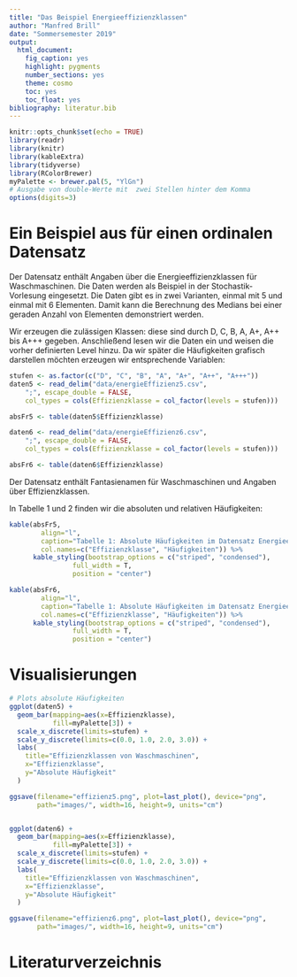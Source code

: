 ```yaml
---
title: "Das Beispiel Energieeffizienzklassen"
author: "Manfred Brill"
date: "Sommersemester 2019"
output: 
  html_document: 
    fig_caption: yes
    highlight: pygments
    number_sections: yes
    theme: cosmo
    toc: yes
    toc_float: yes
bibliography: literatur.bib    
---
```


```r
knitr::opts_chunk$set(echo = TRUE)
library(readr)
library(knitr)
library(kableExtra)
library(tidyverse)
library(RColorBrewer)
myPalette <- brewer.pal(5, "YlGn")
# Ausgabe von double-Werte mit  zwei Stellen hinter dem Komma
options(digits=3)
```

# Ein Beispiel aus für einen ordinalen Datensatz
Der Datensatz enthält Angaben über die Energieeffizienzklassen
für Waschmaschinen. 
Die Daten werden als Beispiel in der Stochastik-Vorlesung
eingesetzt. Die Daten gibt es in  zwei Varianten, einmal
mit 5 und einmal mit 6 Elementen. Damit kann die Berechnung des Medians
bei einer geraden Anzahl von Elementen demonstriert werden.

Wir erzeugen  die zulässigen
Klassen: diese sind durch D, C, B, A, A+, A++ bis A+++ gegeben.
Anschließend lesen wir die Daten ein und weisen die vorher definierten Level
hinzu. Da wir später die Häufigkeiten grafisch darstellen möchten
erzeugen wir entsprechende Variablen:
```r
stufen <- as.factor(c("D", "C", "B", "A", "A+", "A++", "A+++"))
daten5 <- read_delim("data/energieEffizienz5.csv", 
    ";", escape_double = FALSE, 
    col_types = cols(Effizienzklasse = col_factor(levels = stufen)))

absFr5 <- table(daten5$Effizienzklasse)

daten6 <- read_delim("data/energieEffizienz6.csv", 
    ";", escape_double = FALSE, 
    col_types = cols(Effizienzklasse = col_factor(levels = stufen)))

absFr6 <- table(daten6$Effizienzklasse)
```


Der Datensatz enthält Fantasienamen für Waschmaschinen und Angaben über Effizienzklassen.

In Tabelle 1 und 2 finden wir die absoluten und relativen Häufigkeiten:
```r
kable(absFr5,
        align="l",
        caption="Tabelle 1: Absolute Häufigkeiten im Datensatz Energieeffizienzklassen (n=5)",
        col.names=c("Effizienzklasse", "Häufigkeiten")) %>%
      kable_styling(bootstrap_options = c("striped", "condensed"), 
                full_width = T, 
                position = "center")
```


```r
kable(absFr6,
        align="l",
        caption="Tabelle 1: Absolute Häufigkeiten im Datensatz Energieeffizienzklassen (n=6)",
        col.names=c("Effizienzklasse", "Häufigkeiten")) %>%
      kable_styling(bootstrap_options = c("striped", "condensed"), 
                full_width = T, 
                position = "center")
```
# Visualisierungen

```r
# Plots absolute Häufigkeiten
ggplot(daten5) + 
  geom_bar(mapping=aes(x=Effizienzklasse),
           fill=myPalette[3]) +
  scale_x_discrete(limits=stufen) + 
  scale_y_discrete(limits=c(0.0, 1.0, 2.0, 3.0)) +
  labs(
    title="Effizienzklassen von Waschmaschinen", 
    x="Effizienzklasse", 
    y="Absolute Häufigkeit"
  ) 

ggsave(filename="effizienz5.png", plot=last_plot(), device="png",
       path="images/", width=16, height=9, units="cm")


ggplot(daten6) + 
  geom_bar(mapping=aes(x=Effizienzklasse),
           fill=myPalette[3]) +
  scale_x_discrete(limits=stufen) + 
  scale_y_discrete(limits=c(0.0, 1.0, 2.0, 3.0)) +
  labs(
    title="Effizienzklassen von Waschmaschinen", 
    x="Effizienzklasse", 
    y="Absolute Häufigkeit"
  ) 

ggsave(filename="effizienz6.png", plot=last_plot(), device="png",
       path="images/", width=16, height=9, units="cm")

```

# Literaturverzeichnis




